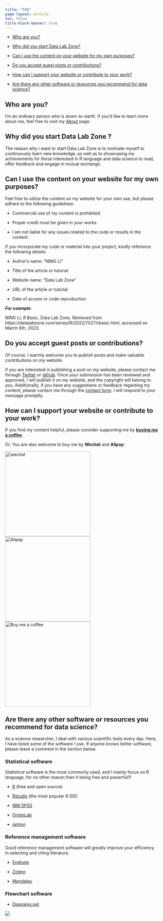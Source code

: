 ```yaml
---
title: "FAQ"
page-layout: article
toc: false
title-block-banner: true
---
```


-   [Who are you?](#sec-who-are-you-)

-   [Why did you start Data Lab Zone?](#sec-why-did-you-start-data-lab-zone--)

-   [Can I use the content on your website for my own purposes?](#sec-can-i-use-the-content-on-your-website-for-my-own-purposes)

-   [Do you accept guest posts or contributions?](#sec-do-you-accept-guest-posts-or-contributions)

-   [How can I support your website or contribute to your work?](#sec-how-can-i-support-your-website-or-contribute-to-your-work)

-   [Are there any other software or resources you recommend for data science?](#sec-are-there-any-other-software-or-resources-you-recommend-for-data-science)

## Who are you? {#sec-who-are-you-}

I'm an ordinary person who is down-to-earth. If you'd like to learn more about me, feel free to visit my [About](about.qmd) page.

## Why did you start Data Lab Zone ? {#sec-why-did-you-start-data-lab-zone--}

The reason why i want to start Data Lab Zone is to motivate myself to continuously learn new knowledge, as well as to showcasing my achievements for those interested in R language and data science to read, offer feedback and engage in mutual exchange.

## Can I use the content on your website for my own purposes? {#sec-can-i-use-the-content-on-your-website-for-my-own-purposes}

Feel free to utilize the content on my website for your own use, but please adhere to the following guidelines:

-   Commercial use of my content is prohibited.

-   Proper credit must be given in your works.

-   I am not liable for any issues related to the code or results in the content.

If you incorporate my code or material into your project, kindly reference the following details:

-   Author's name: "NING LI"

-   Title of the article or tutorial

-   Website name: "Data Lab Zone"

-   URL of the article or tutorial

-   Date of access or code reproduction

***For example***:

NING LI, *R Basic*, Data Lab Zone. Retrieved from https://datalabzone.com/series/R/2022/11/27/rbasic.html, accessed on March 6th, 2023.

## Do you accept guest posts or contributions? {#sec-do-you-accept-guest-posts-or-contributions}

Of course. I warmly welcome you to publish posts and make valuable contributions on my website.

If you are interested in publishing a post on my website, please contact me through [Twitter](https://twitter.com/ningli3739) or [github](https://github.com/NING3739). Once your submission has been reviewed and approved, I will publish it on my website, and the copyright will belong to you. Additionally, if you have any suggestions or feedback regarding my content, please contact me through the [contact form](feedback.qmd). I will respond to your message promptly.

## How can I support your website or contribute to your work? {#sec-how-can-i-support-your-website-or-contribute-to-your-work}

If you find my content helpful, please consider supporting me by [**buying me a coffee**](https://www.buymeacoffee.com/statsr).

Or, You are also welcome to buy me by **Wechat** and **Alipay**:

::: {layout-nrow="2"}
![wechat](https://github.com/NING3739/my-personal-website/blob/main/IMG_0038.JPG?raw=true){width="280"} ![Alipay](https://github.com/NING3739/my-personal-website/blob/main/IMG_0039.JPG?raw=true){width="280"} ![Buy me a coffee](https://github.com/NING3739/my-personal-website/blob/main/bmc_qr.png?raw=true){width="280"}
:::

## Are there any other software or resources you recommend for data science? {#sec-are-there-any-other-software-or-resources-you-recommend-for-data-science}

As a science researcher, I deal with various scientific tools every day. Here, I have listed some of the software I use. If anyone knows better software, please leave a comment in the section below.

### Statistical software

Statistical software is the most commonly used, and I mainly focus on R language, for no other reason than it being free and powerful!!!

-   [R](https://www.r-project.org/) (free and open source)

-   [Rstudio](https://posit.co/downloads/) (the most popular R IDE)

-   [IBM SPSS](https://www.ibm.com/spss)

-   [OriginLab](https://www.originlab.com/)

-   [jamovi](https://www.jamovi.org/)

### Reference management software

Good reference management software will greatly improve your efficiency in selecting and citing literature.

-   [Endnote](https://endnote.com/)

-   [Zotero](https://www.zotero.org/)

-   [Mendeley](https://www.mendeley.com/)

### Flowchart software

-   [Diagrams.net](https://app.diagrams.net/)

[![](https://api.netlify.com/api/v1/badges/5568dbd3-2419-4d27-9395-d672b4ea07a9/deploy-status)](https://app.netlify.com/sites/datalabzone/deploys)